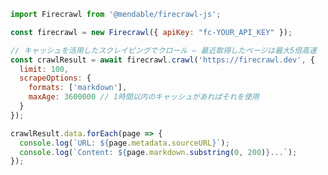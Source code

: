 ```javascript JavaScript
import Firecrawl from '@mendable/firecrawl-js';

const firecrawl = new Firecrawl({ apiKey: "fc-YOUR_API_KEY" });

// キャッシュを活用したスクレイピングでクロール — 最近取得したページは最大5倍高速
const crawlResult = await firecrawl.crawl('https://firecrawl.dev', {
  limit: 100,
  scrapeOptions: {
    formats: ['markdown'],
    maxAge: 3600000 // 1時間以内のキャッシュがあればそれを使用
  }
});

crawlResult.data.forEach(page => {
  console.log(`URL: ${page.metadata.sourceURL}`);
  console.log(`Content: ${page.markdown.substring(0, 200)}...`);
});
```
